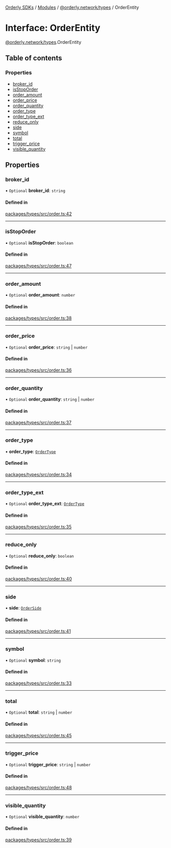 [Orderly SDKs](./../README) / [Modules](./../modules) / [@orderly.network/types](./../modules/orderly_network_types) / OrderEntity

# Interface: OrderEntity

[@orderly.network/types](./../modules/orderly_network_types).OrderEntity

## Table of contents

### Properties

- [broker\_id](./orderly_network_types.OrderEntity#broker_id)
- [isStopOrder](./orderly_network_types.OrderEntity#isstoporder)
- [order\_amount](./orderly_network_types.OrderEntity#order_amount)
- [order\_price](./orderly_network_types.OrderEntity#order_price)
- [order\_quantity](./orderly_network_types.OrderEntity#order_quantity)
- [order\_type](./orderly_network_types.OrderEntity#order_type)
- [order\_type\_ext](./orderly_network_types.OrderEntity#order_type_ext)
- [reduce\_only](./orderly_network_types.OrderEntity#reduce_only)
- [side](./orderly_network_types.OrderEntity#side)
- [symbol](./orderly_network_types.OrderEntity#symbol)
- [total](./orderly_network_types.OrderEntity#total)
- [trigger\_price](./orderly_network_types.OrderEntity#trigger_price)
- [visible\_quantity](./orderly_network_types.OrderEntity#visible_quantity)

## Properties

### broker\_id

• `Optional` **broker\_id**: `string`

#### Defined in

[packages/types/src/order.ts:42](https://github.com/OrderlyNetwork/js-sdk/blob/b4bb4035/packages/types/src/order.ts#L42)

___

### isStopOrder

• `Optional` **isStopOrder**: `boolean`

#### Defined in

[packages/types/src/order.ts:47](https://github.com/OrderlyNetwork/js-sdk/blob/b4bb4035/packages/types/src/order.ts#L47)

___

### order\_amount

• `Optional` **order\_amount**: `number`

#### Defined in

[packages/types/src/order.ts:38](https://github.com/OrderlyNetwork/js-sdk/blob/b4bb4035/packages/types/src/order.ts#L38)

___

### order\_price

• `Optional` **order\_price**: `string` \| `number`

#### Defined in

[packages/types/src/order.ts:36](https://github.com/OrderlyNetwork/js-sdk/blob/b4bb4035/packages/types/src/order.ts#L36)

___

### order\_quantity

• `Optional` **order\_quantity**: `string` \| `number`

#### Defined in

[packages/types/src/order.ts:37](https://github.com/OrderlyNetwork/js-sdk/blob/b4bb4035/packages/types/src/order.ts#L37)

___

### order\_type

• **order\_type**: [`OrderType`](./../enums/orderly_network_types.OrderType)

#### Defined in

[packages/types/src/order.ts:34](https://github.com/OrderlyNetwork/js-sdk/blob/b4bb4035/packages/types/src/order.ts#L34)

___

### order\_type\_ext

• `Optional` **order\_type\_ext**: [`OrderType`](./../enums/orderly_network_types.OrderType)

#### Defined in

[packages/types/src/order.ts:35](https://github.com/OrderlyNetwork/js-sdk/blob/b4bb4035/packages/types/src/order.ts#L35)

___

### reduce\_only

• `Optional` **reduce\_only**: `boolean`

#### Defined in

[packages/types/src/order.ts:40](https://github.com/OrderlyNetwork/js-sdk/blob/b4bb4035/packages/types/src/order.ts#L40)

___

### side

• **side**: [`OrderSide`](./../enums/orderly_network_types.OrderSide)

#### Defined in

[packages/types/src/order.ts:41](https://github.com/OrderlyNetwork/js-sdk/blob/b4bb4035/packages/types/src/order.ts#L41)

___

### symbol

• `Optional` **symbol**: `string`

#### Defined in

[packages/types/src/order.ts:33](https://github.com/OrderlyNetwork/js-sdk/blob/b4bb4035/packages/types/src/order.ts#L33)

___

### total

• `Optional` **total**: `string` \| `number`

#### Defined in

[packages/types/src/order.ts:45](https://github.com/OrderlyNetwork/js-sdk/blob/b4bb4035/packages/types/src/order.ts#L45)

___

### trigger\_price

• `Optional` **trigger\_price**: `string` \| `number`

#### Defined in

[packages/types/src/order.ts:48](https://github.com/OrderlyNetwork/js-sdk/blob/b4bb4035/packages/types/src/order.ts#L48)

___

### visible\_quantity

• `Optional` **visible\_quantity**: `number`

#### Defined in

[packages/types/src/order.ts:39](https://github.com/OrderlyNetwork/js-sdk/blob/b4bb4035/packages/types/src/order.ts#L39)

